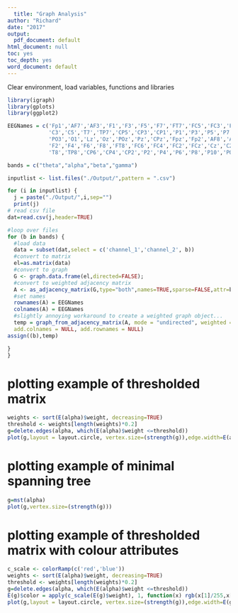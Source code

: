 ```yaml
---
  title: "Graph Analysis"
author: "Richard"
date: "2017"
output:
  pdf_document: default
html_document: null
toc: yes
toc_depth: yes
word_document: default
---
```



  Clear environment, load variables, functions and libraries
```r
library(igraph)
library(gplots)
library(ggplot2)

EEGNames = c('Fp1','AF7','AF3','F1','F3','F5','F7','FT7','FC5','FC3','FC1','C1',
             'C3','C5','T7','TP7','CP5','CP3','CP1','P1','P3','P5','P7','P9','PO7',
             'PO3','O1','Lz','Oz','POz','Pz','CPz','Fpz','Fp2','AF8','AF4','AFz','Fz',
             'F2','F4','F6','F8','FT8','FC6','FC4','FC2','FCz','Cz','C2','C4','C6',
             'T8','TP8','CP6','CP4','CP2','P2','P4','P6','P8','P10','PO8','PO4','O2')

bands = c("theta","alpha","beta","gamma")

```

```r
inputlist <- list.files("./Output/",pattern = ".csv")

for (i in inputlist) {
  j = paste("./Output/",i,sep="")
  print(j)
# read csv file
dat=read.csv(j,header=TRUE)

#loop over files
for (b in bands) {
  #load data
  data = subset(dat,select = c('channel_1','channel_2', b))
  #convert to matrix
  el=as.matrix(data)
  #convert to graph
  G <- graph.data.frame(el,directed=FALSE);
  #convert to weighted adjacency matrix
  A <- as_adjacency_matrix(G,type="both",names=TRUE,sparse=FALSE,attr=b)
  #set names
  rownames(A) = EEGNames
  colnames(A) = EEGNames
  #slightly annoying workaround to create a weighted graph object...
  temp = graph_from_adjacency_matrix(A, mode = "undirected", weighted = TRUE, diag = FALSE,
  add.colnames = NULL, add.rownames = NULL)
assign((b),temp)

}
}

```

# plotting example of thresholded matrix
```r
weights <- sort(E(alpha)$weight, decreasing=TRUE)
threshold <- weights[length(weights)*0.2]
g=delete.edges(alpha, which(E(alpha)$weight <=threshold))
plot(g,layout = layout.circle, vertex.size=(strength(g)),edge.width=E(alpha)$weight)
```
# plotting example of minimal spanning tree
```r
g=mst(alpha)
plot(g,vertex.size=(strength(g)))
```

# plotting example of thresholded matrix with colour attributes
```r
c_scale <- colorRamp(c('red','blue'))
weights <- sort(E(alpha)$weight, decreasing=TRUE)
threshold <- weights[length(weights)*0.2]
g=delete.edges(alpha, which(E(alpha)$weight <=threshold))
E(g)$color = apply(c_scale(E(g)$weight), 1, function(x) rgb(x[1]/255,x[2]/255,x[3]/255) )
plot(g,layout = layout.circle, vertex.size=(strength(g)),edge.width=E(g)$color)
```



